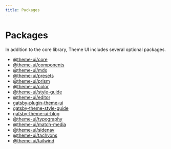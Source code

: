 ```yaml
---
title: Packages
---
```



# Packages

In addition to the core library, Theme UI includes several optional packages.

<Cards width={320}>

- [@theme-ui/core](/packages/core)
- [@theme-ui/components](/packages/components)
- [@theme-ui/mdx](/packages/mdx)
- [@theme-ui/presets](/packages/presets)
- [@theme-ui/prism](/packages/prism)
- [@theme-ui/color](/packages/color)
- [@theme-ui/style-guide](/packages/style-guide)
- [@theme-ui/editor](/packages/editor)
- [gatsby-plugin-theme-ui](/packages/gatsby-plugin)
- [gatsby-theme-style-guide](/packages/gatsby-theme-style-guide)
- [gatsby-theme-ui-blog](/packages/gatsby-theme-ui-blog)
- [@theme-ui/typography](/packages/typography)
- [@theme-ui/match-media](/packages/match-media)
- [@theme-ui/sidenav](/packages/sidenav)
- [@theme-ui/tachyons](/packages/tachyons)
- [@theme-ui/tailwind](/packages/tailwind)

</Cards>
